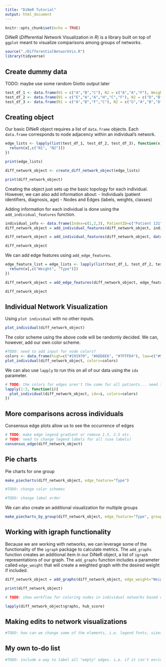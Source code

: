 ```yaml
---
title: "DiNeR Tutorial"
output: html_document
---
```


```r
knitr::opts_chunk$set(echo = TRUE)
```


DiNeR (*Di*fferential *Ne*twork Visualization in *R*) is a library built on top of `ggplot` meant to visualize comparisons among groups of networks.

```r
source("./DifferentialNetworkVis.R")
library(tidyverse)
```

## Create dummy data
TODO: maybe use some random Giotto output later

```r
test_df_1 <- data.frame(N1 = c("A","B","C"), N2 = c("A","A","F"), Weight=c(2.78, -5.12, -1.28), Type=c("Enriched", "Depleted", "Depleted"), stringsAsFactors=FALSE)
test_df_2 <- data.frame(N1 = c("E","A","A","H","C","F"), N2 = c("D","B","F","G","A","F"), Weight=c(2.78, -5.12, 1.28, 6.7, 1.9, -8.3), Type=c("Enriched", "Depleted", "Enriched", "Enriched", "Enriched", "Depleted"), stringsAsFactors=FALSE)
test_df_3 <- data.frame(N1 = c("A","B","F","C"), N2 = c("G","A","B","D"), Weight=c(1,2,3,4), Type=c("Enriched", "Enriched", "Enriched", "Enriched"), stringsAsFactors=FALSE)
```

## Creating object
Our basic DiNeR object requires a list of `data.frame` objects. Each `data.frame` corresponds to node adjacency within an individual's network.
```r
edge_lists <- lapply(list(test_df_1, test_df_2, test_df_3), function(x){
  return(x[,c("N1", "N2")])
})

print(edge_lists)
```

```r
diff_network_object <- create_diff_network_object(edge_lists)

print(diff_network_object)

```

Creating the object just sets up the basic topology for each individual. However, we can also add information about:
- Individuals (patient identifiers, diagnosis, age)
- Nodes and Edges (labels, weights, classes)

Adding information for each individual is done using the `add_individual_features` function.

```r
individual_info <- data.frame(Index=c(1,2,3), PatientID=c("Patient 131", "Patient 32", "Patient 203"), Diagnosis=c("Control", "Disease", "Disease"))
diff_network_object = add_individual_features(diff_network_object, individual_info)
```


```r
diff_network_object = add_individual_features(diff_network_object, data.frame(Age=c(47, 53, 28)))
```


```r
diff_network_object
```

We can add edge features using `add_edge_features`.

```r
edge_feature_list = edge_lists <- lapply(list(test_df_1, test_df_2, test_df_3), function(x){
  return(x[,c("Weight", "Type")])
})

diff_network_object = add_edge_features(diff_network_object, edge_feature_list)

diff_network_object
```

## Individual Network Visualization

Using `plot individual` with no other inputs. 

```r
plot_individual(diff_network_object)
```

The color scheme using the above code will be randomly decided. We can, however, add our own color scheme.


```r
#TODO: need to add input for node colors? 
colors <- data.frame(high=c("#191970", "#ADD8E6", "#7FFFD4"), low=c("#9A2A2A", "#FAA0A0", "#2AAA8A"))
plot_individual(diff_network_object, colors=colors)
```


We can also use `lapply` to run this on all of our data using the `idx` parameter.
```r
# TODO: the colors for edges aren't the same for all patients... need to use rownames 
lapply(1:3, function(i){
  plot_individual(diff_network_object, idx=i, colors=colors)
})
```

## More comparisons across individuals

Consensus edge plots allow us to see the occurrence of edges
```r
# TODO: make edge legend gradient or remove 1.5, 2.5 etc.
# TODO: need to change legend labels for all (use labels)
consensus_edge(diff_network_object)
```

## Pie charts

Pie charts for one group
```r
make_piecharts(diff_network_object, edge_feature="Type")
```

```r
#TODO: change color schemes

#TODO: change label order
```

We can also create an additional visualization for multiple groups
```r
make_piecharts_by_group(diff_network_object, edge_feature="Type", group_label="Diagnosis")
```

## Working with igraph functionality
Because we are working with networks, we can leverage some of the functionality of the `igraph` package to calculate metrics. The `add_graphs` function creates an additional item in our DiNeR object, a list of `igraph` representations of our graph. The `add_graphs` function includes a parameter called `edge_weight` that will create a weighted graph with the desired weight if included. 

```r
diff_network_object = add_graphs(diff_network_object, edge_weight="Weight")

print(diff_network_object)

```

```r
# TODO: show workflow for coloring nodes in individual networks based on hub score

lapply(diff_network_object$graphs, hub_score)

```

## Making edits to network visualizations
```r
#TODO: how can we change some of the elements, i.e. legend fonts, sizes, etc?
```


## My own to-do list
```r
#TODO: include a way to label all "empty" edges. i.e. if it isn't enriched or depleted, it's neither



```


